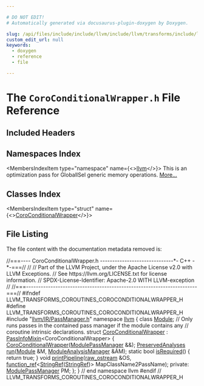 ```yaml
---

# DO NOT EDIT!
# Automatically generated via docusaurus-plugin-doxygen by Doxygen.

slug: /api/files/include/include/llvm/include/llvm/transforms/include/llvm/transforms/coroutines/coroconditionalwrapper-h
custom_edit_url: null
keywords:
  - doxygen
  - reference
  - file

---
```





# The `CoroConditionalWrapper.h` File Reference

<DoxygenPage pluginConfig={pluginConfig}>



## Included Headers

<IncludesList>
<IncludesListItem
  filePath="llvm/IR/PassManager.h"
  permalink="/docs/api/files/include/include/llvm/include/llvm/ir/passmanager-h"
  isLocal="true" />
</IncludesList>

## Namespaces Index

<MembersIndex>

<MembersIndexItem
  type="namespace"
  name={<><a href="/docs/api/namespaces/llvm">llvm</a></>}>
This is an optimization pass for GlobalISel generic memory operations. <a href="/docs/api/namespaces/llvm/#details">More...</a>
</MembersIndexItem>

</MembersIndex>

## Classes Index

<MembersIndex>

<MembersIndexItem
  type="struct"
  name={<><a href="/docs/api/structs/llvm/coroconditionalwrapper">CoroConditionalWrapper</a></>}>
</MembersIndexItem>

</MembersIndex>


## File Listing

The file content with the documentation metadata removed is:

<ProgramListing>

<Link id="l00001" /><CodeLine lineNumber="1"><Highlight kind="comment">//===---- CoroConditionalWrapper.h ------------------------------&#42;- C++ -&#42;-===//</Highlight><Highlight kind="normal"></Highlight></CodeLine>
<Link id="l00002" /><CodeLine lineNumber="2"><Highlight kind="normal"></Highlight><Highlight kind="comment">//</Highlight><Highlight kind="normal"></Highlight></CodeLine>
<Link id="l00003" /><CodeLine lineNumber="3"><Highlight kind="normal"></Highlight><Highlight kind="comment">// Part of the LLVM Project, under the Apache License v2.0 with LLVM Exceptions.</Highlight><Highlight kind="normal"></Highlight></CodeLine>
<Link id="l00004" /><CodeLine lineNumber="4"><Highlight kind="normal"></Highlight><Highlight kind="comment">// See https://llvm.org/LICENSE.txt for license information.</Highlight><Highlight kind="normal"></Highlight></CodeLine>
<Link id="l00005" /><CodeLine lineNumber="5"><Highlight kind="normal"></Highlight><Highlight kind="comment">// SPDX-License-Identifier: Apache-2.0 WITH LLVM-exception</Highlight><Highlight kind="normal"></Highlight></CodeLine>
<Link id="l00006" /><CodeLine lineNumber="6"><Highlight kind="normal"></Highlight><Highlight kind="comment">//</Highlight><Highlight kind="normal"></Highlight></CodeLine>
<Link id="l00007" /><CodeLine lineNumber="7"><Highlight kind="normal"></Highlight><Highlight kind="comment">//===----------------------------------------------------------------------===//</Highlight><Highlight kind="normal"></Highlight></CodeLine>
<Link id="l00008" /><CodeLine lineNumber="8"><Highlight kind="normal"></Highlight></CodeLine>
<Link id="l00009" /><CodeLine lineNumber="9"><Highlight kind="normal"></Highlight><Highlight kind="preprocessor">#ifndef LLVM&#95;TRANSFORMS&#95;COROUTINES&#95;COROCONDITIONALWRAPPER&#95;H</Highlight><Highlight kind="normal"></Highlight></CodeLine>
<Link id="l00010" /><CodeLine lineNumber="10"><Highlight kind="normal"></Highlight><Highlight kind="preprocessor">#define LLVM&#95;TRANSFORMS&#95;COROUTINES&#95;COROCONDITIONALWRAPPER&#95;H</Highlight><Highlight kind="normal"></Highlight></CodeLine>
<Link id="l00011" /><CodeLine lineNumber="11"><Highlight kind="normal"></Highlight></CodeLine>
<Link id="l00012" /><CodeLine lineNumber="12"><Highlight kind="normal"></Highlight><Highlight kind="preprocessor">#include &quot;<a href="/docs/api/files/include/include/llvm/include/llvm/ir/passmanager-h">llvm/IR/PassManager.h</a>&quot;</Highlight><Highlight kind="normal"></Highlight></CodeLine>
<Link id="l00013" /><CodeLine lineNumber="13"><Highlight kind="normal"></Highlight></CodeLine>
<Link id="l00014" /><CodeLine lineNumber="14"><Highlight kind="normal"></Highlight><Highlight kind="keyword">namespace </Highlight><Highlight kind="normal"><a href="/docs/api/namespaces/llvm">llvm</a> &#123;</Highlight></CodeLine>
<Link id="l00015" /><CodeLine lineNumber="15"><Highlight kind="normal"></Highlight></CodeLine>
<Link id="l00016" /><CodeLine lineNumber="16"><Highlight kind="normal"></Highlight><Highlight kind="keyword">class </Highlight><Highlight kind="normal"><a href="/docs/api/classes/llvm/module">Module</a>;</Highlight></CodeLine>
<Link id="l00017" /><CodeLine lineNumber="17"><Highlight kind="normal"></Highlight></CodeLine>
<Link id="l00018" /><CodeLine lineNumber="18"><Highlight kind="normal"></Highlight><Highlight kind="comment">// Only runs passes in the contained pass manager if the module contains any</Highlight><Highlight kind="normal"></Highlight></CodeLine>
<Link id="l00019" /><CodeLine lineNumber="19"><Highlight kind="normal"></Highlight><Highlight kind="comment">// coroutine intrinsic declarations.</Highlight><Highlight kind="normal"></Highlight></CodeLine>
<Link id="l00020" /><CodeLine lineNumber="20" lineLink="/docs/api/structs/llvm/coroconditionalwrapper"><Highlight kind="normal"></Highlight><Highlight kind="keyword">struct </Highlight><Highlight kind="normal"><a href="/docs/api/structs/llvm/coroconditionalwrapper/#ab5e29a235530149a5dc1df25122fca6d">CoroConditionalWrapper</a> : <a href="/docs/api/structs/llvm/passinfomixin">PassInfoMixin</a>&lt;CoroConditionalWrapper&gt; &#123;</Highlight></CodeLine>
<Link id="l00021" /><CodeLine lineNumber="21"><Highlight kind="normal">  <a href="/docs/api/structs/llvm/coroconditionalwrapper/#ab5e29a235530149a5dc1df25122fca6d">CoroConditionalWrapper</a>(<a href="/docs/api/namespaces/llvm/#a79ab9199d2ba6a1c9cac2b79efc194a3">ModulePassManager</a> &amp;&amp;);</Highlight></CodeLine>
<Link id="l00022" /><CodeLine lineNumber="22"><Highlight kind="normal">  <a href="/docs/api/classes/llvm/preservedanalyses">PreservedAnalyses</a> <a href="/docs/api/structs/llvm/coroconditionalwrapper/#a393e9909fb7adb8a1effe8ac4fe745d3">run</a>(<a href="/docs/api/classes/llvm/module">Module</a> &amp;M, <a href="/docs/api/namespaces/llvm/#af9c9208365fd9ce11392b4d79485e259">ModuleAnalysisManager</a> &amp;AM);</Highlight></CodeLine>
<Link id="l00023" /><CodeLine lineNumber="23" lineLink="/docs/api/structs/llvm/coroconditionalwrapper/#a48ef6702f04fec29f50f65111bb7d977"><Highlight kind="normal">  </Highlight><Highlight kind="keyword">static</Highlight><Highlight kind="normal"> </Highlight><Highlight kind="keywordtype">bool</Highlight><Highlight kind="normal"> <a href="/docs/api/structs/llvm/coroconditionalwrapper/#a48ef6702f04fec29f50f65111bb7d977">isRequired</a>() &#123; </Highlight><Highlight kind="keywordflow">return</Highlight><Highlight kind="normal"> </Highlight><Highlight kind="keyword">true</Highlight><Highlight kind="normal">; &#125;</Highlight></CodeLine>
<Link id="l00024" /><CodeLine lineNumber="24"><Highlight kind="normal">  </Highlight><Highlight kind="keywordtype">void</Highlight><Highlight kind="normal"> <a href="/docs/api/structs/llvm/coroconditionalwrapper/#a9ed0c526f54e3b169113d5a23f8d900f">printPipeline</a>(<a href="/docs/api/classes/llvm/raw-ostream">raw&#95;ostream</a> &amp;OS,</Highlight></CodeLine>
<Link id="l00025" /><CodeLine lineNumber="25"><Highlight kind="normal">                     <a href="/docs/api/classes/llvm/function-ref">function&#95;ref</a>&lt;<a href="/docs/api/classes/llvm/stringref">StringRef</a>(<a href="/docs/api/classes/llvm/stringref">StringRef</a>)&gt; MapClassName2PassName);</Highlight></CodeLine>
<Link id="l00026" /><CodeLine lineNumber="26"><Highlight kind="normal"></Highlight></CodeLine>
<Link id="l00027" /><CodeLine lineNumber="27"><Highlight kind="normal"></Highlight><Highlight kind="keyword">private</Highlight><Highlight kind="normal">:</Highlight></CodeLine>
<Link id="l00028" /><CodeLine lineNumber="28"><Highlight kind="normal">  <a href="/docs/api/namespaces/llvm/#a79ab9199d2ba6a1c9cac2b79efc194a3">ModulePassManager</a> PM;</Highlight></CodeLine>
<Link id="l00029" /><CodeLine lineNumber="29"><Highlight kind="normal">&#125;;</Highlight></CodeLine>
<Link id="l00030" /><CodeLine lineNumber="30"><Highlight kind="normal">&#125; </Highlight><Highlight kind="comment">// end namespace llvm</Highlight><Highlight kind="normal"></Highlight></CodeLine>
<Link id="l00031" /><CodeLine lineNumber="31"><Highlight kind="normal"></Highlight></CodeLine>
<Link id="l00032" /><CodeLine lineNumber="32"><Highlight kind="normal"></Highlight><Highlight kind="preprocessor">#endif </Highlight><Highlight kind="comment">// LLVM&#95;TRANSFORMS&#95;COROUTINES&#95;COROCONDITIONALWRAPPER&#95;H</Highlight><Highlight kind="normal"></Highlight></CodeLine>

</ProgramListing>

</DoxygenPage>
